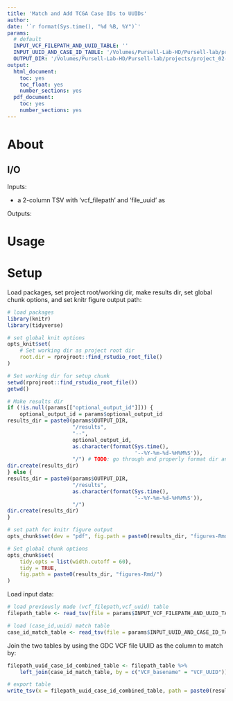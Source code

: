 ```yaml
---
title: 'Match and Add TCGA Case IDs to UUIDs'
author:
date: '`r format(Sys.time(), "%d %B, %Y")`'
params:
  # default
  INPUT_VCF_FILEPATH_AND_UUID_TABLE: ''
  INPUT_UUID_AND_CASE_ID_TABLE: '/Volumes/Pursell-Lab-HD/Pursell-lab/projects/project_02--DNA-seq-analysis/04--analysis/expt_00--obtain-and-format-data/Vivian-TCGA-hypermut-POLE-pol-muts/04--GDC-metadata/results--2020-01-13-143415/case_id_UUID_table.tsv'
  OUTPUT_DIR: '/Volumes/Pursell-Lab-HD/Pursell-lab/projects/project_02--DNA-seq-analysis/04--analysis/expt_06--mutation-analysis/Vivian-TCGA-hypermut-POLE-pol-muts/01--VCF-preprocessing'
output:
  html_document:
    toc: yes
    toc_float: yes
    number_sections: yes
  pdf_document:
    toc: yes
    number_sections: yes
---
```


# About

## I/O

Inputs:

- a 2-column TSV with 'vcf_filepath' and 'file_uuid' as

Outputs:

# Usage

# Setup

Load packages, set project root/working dir, make results dir, set global chunk options, and set knitr figure output path:

```r
# load packages
library(knitr)
library(tidyverse)

# set global knit options
opts_knit$set(
	# Set working dir as project root dir
	root.dir = rprojroot::find_rstudio_root_file()
)

# Set working dir for setup chunk
setwd(rprojroot::find_rstudio_root_file())
getwd()

# Make results dir
if (!is.null(params[["optional_output_id"]])) {
    optional_output_id = params$optional_output_id
results_dir = paste0(params$OUTPUT_DIR, 
                     "/results", 
                     "--", 
                     optional_output_id, 
                     as.character(format(Sys.time(), 
                                         '--%Y-%m-%d-%H%M%S')), 
                     "/") # TODO: go through and properly format dir and file names. i.e. remove all trailing '/' from dir names and add '/' to beginning of file name when defining. this is to conform to standard format of copying dirnames from the terminal because they dont end with a '/'.
dir.create(results_dir)
} else {
results_dir = paste0(params$OUTPUT_DIR, 
                     "/results", 
                     as.character(format(Sys.time(),
                                         '--%Y-%m-%d-%H%M%S')), 
                     "/")
dir.create(results_dir)
}

# set path for knitr figure output
opts_chunk$set(dev = "pdf", fig.path = paste0(results_dir, "figures-Rmd/"))

# Set global chunk options
opts_chunk$set(
	tidy.opts = list(width.cutoff = 60), 
	tidy = TRUE, 
	fig.path = paste0(results_dir, "figures-Rmd/")
)
```

Load input data:

```r
# load previously made (vcf_filepath,vcf_uuid) table
filepath_table <- read_tsv(file = params$INPUT_VCF_FILEPATH_AND_UUID_TABLE)

# load (case_id,uuid) match table
case_id_match_table <- read_tsv(file = params$INPUT_UUID_AND_CASE_ID_TABLE)
```

Join the two tables by using the GDC VCF file UUID as the column to match by:

```r
filepath_uuid_case_id_combined_table <- filepath_table %>% 
    left_join(case_id_match_table, by = c("VCF_basename" = "VCF_UUID"))

# export table
write_tsv(x = filepath_uuid_case_id_combined_table, path = paste0(results_dir, "vcf-filepath-uuid-caseId-table.tsv"))
```
